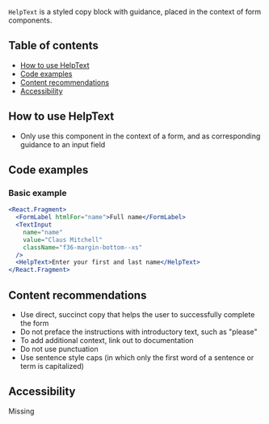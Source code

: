`HelpText` is a styled copy block with guidance, placed in the context of form components.

## Table of contents

- [How to use HelpText](#how-to-use-HelpText)
- [Code examples](#code-examples)
- [Content recommendations](#content-recommendations)
- [Accessibility](#accessibility)

## How to use HelpText

- Only use this component in the context of a form, and as corresponding guidance to an input field

## Code examples

### Basic example

```jsx
<React.Fragment>
  <FormLabel htmlFor="name">Full name</FormLabel>
  <TextInput
    name="name"
    value="Claus Mitchell"
    className="f36-margin-bottom--xs"
  />
  <HelpText>Enter your first and last name</HelpText>
</React.Fragment>
```

## Content recommendations

- Use direct, succinct copy that helps the user to successfully complete the form
- Do not preface the instructions with introductory text, such as "please"
- To add additional context, link out to documentation
- Do not use punctuation
- Use sentence style caps (in which only the first word of a sentence or term is capitalized)

## Accessibility

Missing
